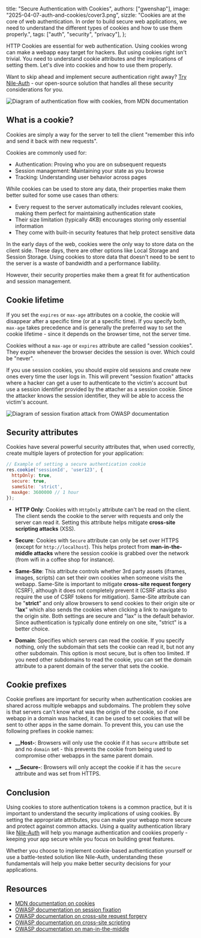   title: "Secure Authentication with Cookies",
  authors: ["gwenshap"],
  image: "2025-04-07-auth-and-cookies/cover3.png",
  sizzle:
    "Cookies are at the core of web authentication. In order to build secure web applications, we need to understand the different types of cookies and how to use them properly.",
  tags: ["auth", "security", "privacy"],
};


HTTP Cookies are essential for web authentication. Using cookies wrong can make a webapp easy target for hackers. But using cookies right isn't trivial. You need to understand cookie attributes and the implications of setting them. Let's dive into cookies and how to use them properly. 

Want to skip ahead and implement secure authentication right away? [Try Nile-Auth](https://www.thenile.dev/auth) - our open-source solution that handles all these security considerations for you.

![Diagram of authentication flow with cookies, from MDN documentation](/blog/2025-04-07-auth-and-cookies/auth_diagram.png)

## What is a cookie?

Cookies are simply a way for the server to tell the client "remember this info and send it back with new requests". 

Cookies are commonly used for:

- Authentication: Proving who you are on subsequent requests
- Session management: Maintaining your state as you browse
- Tracking: Understanding user behavior across pages

While cookies can be used to store any data, their properties make them better suited for some use cases than others:

- Every request to the server automatically includes relevant cookies, making them perfect for maintaining authentication state
- Their size limitation (typically 4KB) encourages storing only essential information
- They come with built-in security features that help protect sensitive data

In the early days of the web, cookies were the only way to store data on the client side. These days, there are other options like Local Storage and Session Storage. Using cookies to store data that doesn't need to be sent to the server is a waste of bandwidth and a performance liability.

However, their security properties make them a great fit for authentication and session management.

## Cookie lifetime

If you set the `expires` or `max-age` attributes on a cookie, the cookie will disappear after a specific time (or at a specific time). If you specify both, `max-age` takes precedence and is generally the preferred way to set the cookie lifetime - since it depends on the browser time, not the server time.

Cookies without a `max-age` or `expires` attribute are called "session cookies". They expire whenever the browser decides the session is over. Which could be "never". 

If you use session cookies, you should expire old sessions and create new ones every time the user logs in. This will prevent "session fixation" attacks where a hacker can get a user to authenticate to the victim's account but use a session identifier provided by the attacher as a session cookie. Since the attacker knows the session identifier, they will be able to access the victim's account.

![Diagram of session fixation attack from OWASP documentation](/blog/2025-04-07-auth-and-cookies/session_fixation.jpg)

## Security attributes

Cookies have several powerful security attributes that, when used correctly, create multiple layers of protection for your application:

```javascript
// Example of setting a secure authentication cookie
res.cookie('sessionId', 'user123', {
  httpOnly: true,
  secure: true,
  sameSite: 'strict',
  maxAge: 3600000 // 1 hour
});
```

- **HTTP Only**: Cookies with `HttpOnly` attribute can't be read on the client. The client sends the cookie to the server with requests and only the server can read it. Setting this attribute helps mitigate **cross-site scripting attacks** (XSS).

- **Secure**: Cookies with `Secure` attribute can only be set over HTTPS (except for `http://localhost`). This helps protect from **man-in-the-middle attacks** where the session cookie is grabbed over the network (from wifi in a coffee shop for instance).

- **Same-Site**: This attribute controls whether 3rd party assets (iframes, images, scripts) can set their own cookies when someone visits the webapp. Same-Site is important to mitigate **cross-site request forgery** (CSRF), although it does not completely prevent it (CSRF attacks also require the use of CSRF tokens for mitigation). Same-Site attribute can be "**strict**" and only allow browsers to send cookies to their origin site or "**lax**" which also sends the cookies when clicking a link to navigate to the origin site. Both settings are secure and "lax" is the default behavior. Since authentication is typically done entirely on one site, "strict" is a better choice.

- **Domain**: Specifies which servers can read the cookie. If you specify nothing, only the subdomain that sets the cookie can read it, but not any other subdomain. This option is most secure, but is often too limited. If you need other subdomains to read the cookie, you can set the domain attribute to a parent domain of the server that sets the cookie.

## Cookie prefixes

Cookie prefixes are important for security when authentication cookies are shared across multiple webapps and subdomains. The problem they solve is that servers can't know what was the origin of the cookie, so if one webapp in a domain was hacked, it can be used to set cookies that will be sent to other apps in the same domain. To prevent this, you can use the following prefixes in cookie names:

- **__Host-**: Browsers will only use the cookie if it has `secure` attribute set and no `domain` set - this prevents the cookie from being used to compromise other webapps in the same parent domain.

- **__Secure-**: Browsers will only accept the cookie if it has the `secure` attribute and was set from HTTPS.

## Conclusion

Using cookies to store authentication tokens is a common practice, but it is important to understand the security implications of using cookies. By setting the appropriate attributes, you can make your webapp more secure and protect against common attacks. Using a quality authentication library like [Nile-Auth](https://github.com/niledatabase/nile-auth) will help you manage authentication and cookies properly - keeping your app secure while you focus on building great features.

Whether you choose to implement cookie-based authentication yourself or use a battle-tested solution like Nile-Auth, understanding these fundamentals will help you make better security decisions for your applications.

## Resources

- [MDN documentation on cookies](https://developer.mozilla.org/en-US/docs/Web/HTTP/Cookies)
- [OWASP documentation on session fixation](https://owasp.org/www-community/attacks/Session_fixation)
- [OWASP documentation on cross-site request forgery](https://owasp.org/www-community/attacks/csrf)
- [OWASP documentation on cross-site scripting](https://owasp.org/www-community/attacks/xss/)
- [OWASP documentation on man-in-the-middle](https://owasp.org/www-community/attacks/Manipulator-in-the-middle_attack)
